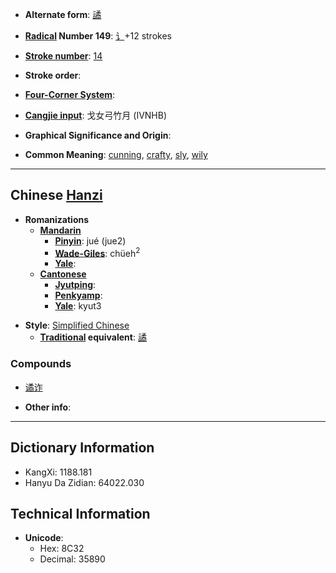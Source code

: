 * '''Alternate form''': [[譎]]

* '''[[Wiktionary:Chinese radical index| Radical]] Number 149''': [[Wiktionary:Chinese radical index 讠|讠]]+12 strokes

* '''[[Wiktionary:Chinese total strokes index|Stroke number]]''': [[Wiktionary:Chinese total strokes index 14|14]]

* '''Stroke order''': 

* '''[[Wiktionary:Chinese four corner index|Four-Corner System]]''': 

* '''[[Wiktionary:Chinese Cangjie index|Cangjie input]]''': 戈女弓竹月 (IVNHB)

* '''Graphical Significance and Origin''': 

* '''Common Meaning''': [[cunning]], [[crafty]], [[sly]], [[wily]]

----

== Chinese [[Hanzi]] ==

* '''Romanizations'''
** '''[[Mandarin]]'''
*** '''[[Pinyin]]''': jué (jue2)
*** '''[[Wade-Giles]]''': chüeh<sup>2</sup>
*** '''[[Yale]]''': 
** '''[[Cantonese]]'''
*** '''[[Jyutping]]''':
*** '''[[Penkyamp]]''': 
*** '''[[Yale]]''': kyut3

* '''Style''': [[Simplified Chinese]] 
** '''[[Traditional Chinese|Traditional]] equivalent''': [[譎]]

===Compounds===
*[[谲诈]]

* '''Other info''': 

----

== Dictionary Information ==

* KangXi: 1188.181
* Hanyu Da Zidian: 64022.030

== Technical Information ==

* '''Unicode''':
** Hex: 8C32
** Decimal: 35890